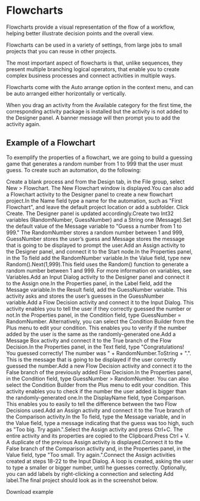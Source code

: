 ﻿# Flowcharts

Flowcharts provide a visual representation of the flow of a workflow, helping better
      illustrate decision points and the overall view.

Flowcharts can be used in a variety of settings, from large jobs to small projects that you can reuse in other projects.

The most important aspect of flowcharts is that, unlike sequences, they present multiple branching logical operators, that enable you to create complex business processes and connect activities in multiple ways.

Flowcharts come with the Auto arrange option in the context menu, and can be auto arranged
      either horizontally or vertically.

When you drag an activity from the Available category for the
      first time, the corresponding activity package is installed but the activity is not added to
      the Designer panel. A banner message will then prompt you to add the activity
      again.

## Example of a Flowchart

To exemplify the properties of a
                flowchart, we are going to build a guessing game that generates a random number from
                1 to 999 that the user must guess. To create such an automation, do the
                following:

Create a blank process and from the Design tab, in the File
                    group, select New > Flowchart. The New Flowchart window is
                    displayed.You can also
                        add a Flowchart
                        activity to the Designer panel to create a new flowchart
                        project.In the Name field type a name for the automation, such as "First
                    Flowchart", and leave the default project location or add a subfolder. Click
                        Create. The Designer panel is updated accordingly.Create two Int32 variables (RandomNumber,
                        GuessNumber) and a String one
                        (Message).Set the default value of the Message variable to "Guess a
                    number from 1 to 999." The RandomNumber stores a random number
                    between 1 and 999, GuessNumber stores the user’s guess and
                        Message stores the message that is going to be displayed to
                    prompt the user.Add an Assign activity to the
                        Designer panel, and connect it to the Start node.In the Properties panel, in the To field add the
                        RandomNumber variable.In the Value field, type new
                    Random().Next(1,999).This field
                        uses the Random() function to generate a random number
                        between 1 and 999. For more information on variables, see Variables.Add an Input Dialog activity to the
                        Designer panel and connect it to the Assign one.In the Properties panel, in the Label field, add the
                        Message variable.In the Result field, add the GuessNumber variable. This
                    activity asks and stores the user’s guesses in the GuessNumber
                    variable.Add a Flow Decision
                    activity and connect it to the Input Dialog. This activity enables you to
                    tell the user if they correctly guessed the number or not.In the Properties panel, in the Condition field, type
                        GuessNumber = RandomNumber. Alternatively,
                    you can select the Condition Builder from the Plus menu to edit
                    your condition. This enables you to verify if the number added by the user is
                    the same as the randomly-generated one.Add a Message Box activity and
                    connect it to the True branch of the Flow Decision.In the Properties panel, in the Text field, type
                    "Congratulations! You guessed correctly! The number was " +
                        RandomNumber.ToString + ".". This is the message that is
                    going to be displayed if the user correctly guessed the number.Add a new Flow Decision activity and connect it to the False
                    branch of the previously added Flow Decision.In the Properties panel, in the Condition field, type
                        GuessNumber > RandomNumber. You can
                    also select the Condition Builder from the Plus menu to edit your
                    condition. This activity enables you to check if the number the user added is
                    bigger than the randomly-generated one.In the DisplayName field, type Comparison. This enables you to
                    easily to tell the difference between the two Flow Decisions used.Add an Assign activity and connect it to the True branch of the
                        Comparison activity.In the To field, type the Message variable, and in the
                        Value field, type a message indicating that the guess was too high,
                    such as "Too big. Try again.".Select the Assign activity and press Ctrl+C. The entire activity and its
                    properties are copied to the Clipboard.Press Ctrl + V. A duplicate of the previous Assign activity is
                    displayed.Connect it to the False branch of the Comparison activity and, in
                    the Properties panel, in the Value field, type "Too small. Try
                    again.".Connect the Assign activities created at steps 18-22 to the Input
                        Dialog. A loop is created, asking the user to type a smaller or bigger
                    number, until he guesses correctly. Optionally, you can add labels by
                    right-clicking a connection and selecting Add label.The final project should look as in the screenshot below.

Download
            example

